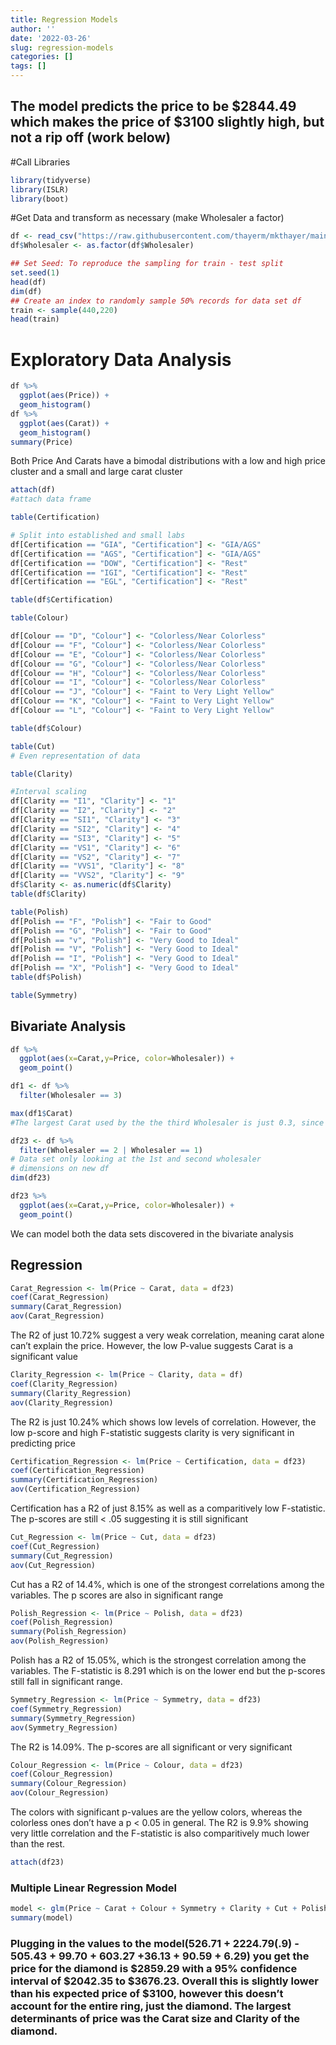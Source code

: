 ```yaml
---
title: Regression Models
author: ''
date: '2022-03-26'
slug: regression-models
categories: []
tags: []
---
```

## The model predicts the price to be $2844.49 which makes the price of $3100 slightly high, but not a rip off (work below)

#Call Libraries
```r
library(tidyverse)
library(ISLR)
library(boot)
```

#Get Data and transform as necessary (make Wholesaler a factor)
```r
df <- read_csv("https://raw.githubusercontent.com/thayerm/mkthayer/main/content/post/2022-03-26-regression-models/data/Professor_Proposes_Data.csv")
df$Wholesaler <- as.factor(df$Wholesaler)
```

```r
## Set Seed: To reproduce the sampling for train - test split
set.seed(1)
head(df)
dim(df)
## Create an index to randomly sample 50% records for data set df
train <- sample(440,220)
head(train)
```


# Exploratory Data Analysis
```r
df %>%
  ggplot(aes(Price)) +
  geom_histogram()
df %>%
  ggplot(aes(Carat)) +
  geom_histogram()
summary(Price) 
```
Both Price And Carats have a bimodal distributions with a low and high price cluster and a small and large carat cluster

```r
attach(df)
#attach data frame
```

```r
table(Certification)

# Split into established and small labs
df[Certification == "GIA", "Certification"] <- "GIA/AGS"
df[Certification == "AGS", "Certification"] <- "GIA/AGS"
df[Certification == "DOW", "Certification"] <- "Rest"
df[Certification == "IGI", "Certification"] <- "Rest"
df[Certification == "EGL", "Certification"] <- "Rest"

table(df$Certification)
```
```r
table(Colour)

df[Colour == "D", "Colour"] <- "Colorless/Near Colorless"
df[Colour == "F", "Colour"] <- "Colorless/Near Colorless"
df[Colour == "E", "Colour"] <- "Colorless/Near Colorless"
df[Colour == "G", "Colour"] <- "Colorless/Near Colorless"
df[Colour == "H", "Colour"] <- "Colorless/Near Colorless"
df[Colour == "I", "Colour"] <- "Colorless/Near Colorless"
df[Colour == "J", "Colour"] <- "Faint to Very Light Yellow"
df[Colour == "K", "Colour"] <- "Faint to Very Light Yellow"
df[Colour == "L", "Colour"] <- "Faint to Very Light Yellow"

table(df$Colour)
```
```r
table(Cut)
# Even representation of data
```
```r
table(Clarity)

#Interval scaling
df[Clarity == "I1", "Clarity"] <- "1"
df[Clarity == "I2", "Clarity"] <- "2"
df[Clarity == "SI1", "Clarity"] <- "3"
df[Clarity == "SI2", "Clarity"] <- "4"
df[Clarity == "SI3", "Clarity"] <- "5"
df[Clarity == "VS1", "Clarity"] <- "6"
df[Clarity == "VS2", "Clarity"] <- "7"
df[Clarity == "VVS1", "Clarity"] <- "8"
df[Clarity == "VVS2", "Clarity"] <- "9"
df$Clarity <- as.numeric(df$Clarity)
table(df$Clarity)
```
```r
table(Polish)
df[Polish == "F", "Polish"] <- "Fair to Good"
df[Polish == "G", "Polish"] <- "Fair to Good"
df[Polish == "v", "Polish"] <- "Very Good to Ideal"
df[Polish == "V", "Polish"] <- "Very Good to Ideal"
df[Polish == "I", "Polish"] <- "Very Good to Ideal"
df[Polish == "X", "Polish"] <- "Very Good to Ideal"
table(df$Polish)
```
```r
table(Symmetry)
```
## Bivariate Analysis

```r
df %>%
  ggplot(aes(x=Carat,y=Price, color=Wholesaler)) +
  geom_point()
```
```r
df1 <- df %>%
  filter(Wholesaler == 3)

max(df1$Carat)
#The largest Carat used by the the third Wholesaler is just 0.3, since the professor wants a 0.9 Carat diamond, its better to focus on data from the 1st and 2nd wholesaler wehere he will have to buy from
```
```r
df23 <- df %>%
  filter(Wholesaler == 2 | Wholesaler == 1)
# Data set only looking at the 1st and second wholesaler
# dimensions on new df
dim(df23)

df23 %>%
  ggplot(aes(x=Carat,y=Price, color=Wholesaler)) +
  geom_point()
```

We can model both the data sets discovered in the bivariate analysis

## Regression
```r
Carat_Regression <- lm(Price ~ Carat, data = df23)
coef(Carat_Regression)
summary(Carat_Regression)
aov(Carat_Regression)

```
The R2 of just 10.72% suggest a very weak correlation, meaning carat alone can't explain the price. However, the low P-value suggests Carat is a significant value
```r
Clarity_Regression <- lm(Price ~ Clarity, data = df)
coef(Clarity_Regression)
summary(Clarity_Regression)
aov(Clarity_Regression)
```
The R2 is just 10.24% which shows low levels of correlation. However, the low p-score and high F-statistic suggests clarity is very significant in predicting price
```r
Certification_Regression <- lm(Price ~ Certification, data = df23)
coef(Certification_Regression)
summary(Certification_Regression)
aov(Certification_Regression)
```
Certification has a R2 of just 8.15% as well as a comparitively low F-statistic. The p-scores are still < .05 suggesting it is still significant
```r
Cut_Regression <- lm(Price ~ Cut, data = df23)
coef(Cut_Regression)
summary(Cut_Regression)
aov(Cut_Regression)
```
Cut has a R2 of 14.4%, which is one of the strongest correlations among the variables. The p scores are also in significant range
```r
Polish_Regression <- lm(Price ~ Polish, data = df23)
coef(Polish_Regression)
summary(Polish_Regression)
aov(Polish_Regression)
```
Polish has a R2 of 15.05%, which is the strongest correlation among the variables. The F-statistic is 8.291 which is on the lower end but the p-scores still fall in significant range.
```r
Symmetry_Regression <- lm(Price ~ Symmetry, data = df23)
coef(Symmetry_Regression)
summary(Symmetry_Regression)
aov(Symmetry_Regression)
```
The R2 is 14.09%. The p-scores are all significant or very significant
```r
Colour_Regression <- lm(Price ~ Colour, data = df23)
coef(Colour_Regression)
summary(Colour_Regression)
aov(Colour_Regression)
```
The colors with significant p-values are the yellow colors, whereas the colorless ones don't have a p < 0.05 in general. The R2 is 9.9% showing very little correlation and the F-statistic is also comparitively much lower than the rest.

```r
attach(df23)
```

### Multiple Linear Regression Model

```r
model <- glm(Price ~ Carat + Colour + Symmetry + Clarity + Cut + Polish + Certification, data = df23)
summary(model)
```
### Plugging in the values to the model(526.71 + 2224.79(.9) - 505.43 + 99.70 + 603.27 +36.13 + 90.59 + 6.29) you get the price for the diamond is $2859.29 with a 95% confidence interval of $2042.35 to $3676.23. Overall this is slightly lower than his expected price of $3100, however this doesn't account for the entire ring, just the diamond. The largest determinants of price was the Carat size and Clarity of the diamond.


